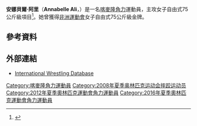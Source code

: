 {{Infobox sportsperson
| name           = 安娜貝爾·阿里<br />''Annabelle Ali''
| image          = 
| caption        = 
| birth_name     = 
| fullname       = Annabelle Laure Ali
| nickname       = 
| nationality    = 
| residence      = 
| birth_date     = {{birth date and age|1985|3|4|df=yes}}
| birth_place    = [[喀麥隆|喀麥隆]][[亞瓜|亞瓜]]
| death_date     = 
| death_place    = 
| height         = {{height|m=1.76}}
| weight         = {{weight|kg=75}}
| website        = 
| country        = {{CMR}}
| sport          = [[角力|角力]]
| event          = 女子自由式75公斤級
| olympics       = 
| show-medals    = yes
| medaltemplates = 
{{MedalSport|女子[[角力|角力]]}}
{{MedalCountry|{{CMR}}}}
{{MedalCompetition|[[非洲運動會|非洲運動會]]}}
{{MedalGold|[[2015年非洲運動會|2015年 布拉薩]]|女子自由式75公斤級}}
{{MedalSilver|[[2007年全非運動會|2007年 阿爾及爾]]|女子自由式72公斤級}}
{{MedalCompetition|[[非洲角力錦標賽|非洲角力錦標賽]]}}
{{MedalGold|[[2009年非洲角力錦標賽|2009年 卡薩布蘭卡]]|女子自由式72公斤級}}
{{MedalGold|[[2010年非洲角力錦標賽|2010年 開羅]]|女子自由式72公斤級}}
{{MedalGold|[[2011年非洲角力錦標賽|2011年 -{zh-hans:达喀尔;zh-hk:達喀爾;zh-tw:達卡;}-]]|女子自由式72公斤級}}
{{MedalGold|[[2014年非洲角力錦標賽|2014年 突尼斯市]]|女子自由式75公斤級}}
{{MedalGold|[[2015年非洲角力錦標賽|2015年 亞歷山大港]]|女子自由式75公斤級}}
{{MedalSilver|[[2012年非洲角力錦標賽|2012年 馬拉喀什]]|女子自由式72公斤級}}
{{MedalSilver|[[2016年非洲角力錦標賽|2016年 亞歷山大港]]|女子自由式75公斤級}}
{{MedalBronze|[[2008年非洲角力錦標賽|2008年 突尼斯市]]|女子自由式72公斤級}}
{{MedalCompetition|[[英聯邦運動會|-{zh-cn:英联邦运动会; zh-tw:大英國協運動會; zh-hk:英聯邦運動會; zh-sg:共和联邦运动会;}-]]}}
{{MedalSilver|[[2010年英聯邦運動會|2010年 德里]]|女子自由式72公斤級}}
{{MedalSilver|[[2014年英聯邦運動會|2014年 格拉斯哥]]|女子自由式75公斤級}}
{{MedalCompetition|[[法語系運動會|法語系運動會]]}}
{{MedalBronze|[[2013年法語系運動會|2013年 尼斯]]|女子自由式72公斤級}}
}}
'''安娜貝爾·阿里'''（'''Annabelle Ali'''，{{bd|1985年|3月4日|catIdx=Ali, Annabelle}}）是一名[[喀麥隆|喀麥隆]][[角力|角力]]運動員，主攻女子自由式75公斤級項目<ref>{{cite web |url=https://www.iat.uni-leipzig.de/datenbanken/dbfoeldeak/daten.php?spid=6AA79C871EEF4BF2A2E4F5F41BB9C26B |title=Annabelle Ali |publisher=International Wrestling Database |date=2016-05-05 |accessdate=2016-05-05 |archive-url=https://web.archive.org/web/20160922174050/https://www.iat.uni-leipzig.de/datenbanken/dbfoeldeak/daten.php?spid=6AA79C871EEF4BF2A2E4F5F41BB9C26B |archive-date=2016-09-22 |dead-url=yes }}</ref>。她曾獲得[[2015年非洲運動會|非洲運動會]]女子自由式75公斤級金牌。

== 參考資料 ==
{{Reflist}}

== 外部連結 ==
* [https://web.archive.org/web/20160922174050/https://www.iat.uni-leipzig.de/datenbanken/dbfoeldeak/daten.php?spid=6AA79C871EEF4BF2A2E4F5F41BB9C26B International Wrestling Database]

{{DEFAULTSORT:Ali, Annabelle}}
[[Category:喀麥隆角力運動員|Category:喀麥隆角力運動員]]
[[Category:2008年夏季奥林匹克运动会摔跤运动员|Category:2008年夏季奥林匹克运动会摔跤运动员]]
[[Category:2012年夏季奧林匹克運動會角力運動員|Category:2012年夏季奧林匹克運動會角力運動員]]
[[Category:2016年夏季奧林匹克運動會角力運動員|Category:2016年夏季奧林匹克運動會角力運動員]]